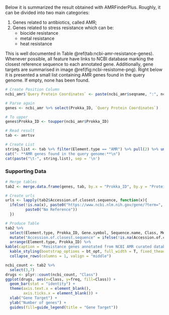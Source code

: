 
Below it is summarized the result obtained with AMRFinderPlus. Roughly, it can be divided into two main categories: 

1. Genes related to antibiotics, called AMR;
2. Genes related to stress resistance which can be:
    + biocide resistance
    + metal resistance
    + heat resistance

This is well documented in Table \@ref(tab:ncbi-amr-resistance-genes). Whenever possible, all feature have links to NCBI database marking the closest reference sequence to each annotated gene. Additionally, gene targets are summarised in image \@ref(fig:ncbi-resistome-png). Right below it is presented a small list containing AMR genes found in the query genome. If empty, none has been found.

```r
# Create Position Column
ncbi_amr$`Query Protein Coordinates` <- paste(ncbi_amr$seqname, ":", ncbi_amr$start, "-", ncbi_amr$end)

# Parse again
genes <- ncbi_amr %>% select(Prokka_ID, `Query Protein Coordinates`)

# To upper
genes$Prokka_ID <- toupper(ncbi_amr$Prokka_ID)

# Read result
tab <- amrtsv

# Create List
string.list <- tab %>% filter(Element.type == "AMR") %>% pull(2) %>% unique()
cat("- **AMR genes found in the query genome:**\n")
cat(paste("\t-", string.list), sep = '\n')
```

### Supporting Data

```r
# Merge tables
tab2 <- merge.data.frame(genes, tab, by.x = "Prokka_ID", by.y = "Protein.identifier")

# Create urls
urls <- lapply(tab2$Accession.of.closest.sequence, function(x){
  ifelse(!is.na(x), paste0("https://www.ncbi.nlm.nih.gov/gene/?term=", x),
         paste0("No Reference"))
  })

# Produce Table
tab2 %>%
  select(Element.type, Prokka_ID, Gene.symbol, Sequence.name, Class, Method, Accession.of.closest.sequence, `Query Protein Coordinates`) %>%
  mutate("Accession.of.closest.sequence" = ifelse(!is.na(Accession.of.closest.sequence), cell_spec(Accession.of.closest.sequence, "html", link = urls), NA)) %>%
  arrange(Element.type, Prokka_ID) %>%
kable(caption = "Resistance genes annotated from NCBI AMR curated database using AMRfinderplus", escape = FALSE, col.names = c("Resistance Type", "Query Protein ID", "Gene Name", "Product", "Target Drug Class", "Annotation Method", "Reference Sequence", "Genome Coordinates")) %>%
  kable_styling(bootstrap_options = bt_opt, full_width = T, fixed_thead = T, font_size = 12) %>%
  collapse_rows(columns = 1, valign = "middle")
```

```r
ncbi_count <- tab2 %>%
  select(3,7)
drugs <- plyr::count(ncbi_count, "Class")
ggplot(drugs, aes(x=Class, y=freq, fill=Class)) +
  geom_bar(stat = "identity") +
  theme(axis.text.x = element_blank(),
        axis.ticks.x = element_blank()) +
  xlab("Gene Target") +
  ylab("Number of genes") +
  guides(fill=guide_legend(title = "Gene Target"))
```
